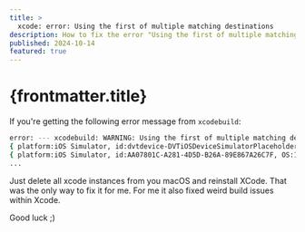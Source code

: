 ```yaml
---
title: >
  xcode: error: Using the first of multiple matching destinations
description: How to fix the error "Using the first of multiple matching destinations"
published: 2024-10-14
featured: true
---
```



# {frontmatter.title}

If you're getting the following error message from `xcodebuild`:

```sh
error: --- xcodebuild: WARNING: Using the first of multiple matching destinations:
{ platform:iOS Simulator, id:dvtdevice-DVTiOSDeviceSimulatorPlaceholder-iphonesimulator:placeholder, name:Any iOS Simulator Device }
{ platform:iOS Simulator, id:AA07801C-A281-4D5D-B26A-89E867A26C7F, OS:18.0, name:iPad (10th generation) }
...
```

Just delete all xcode instances from you macOS and reinstall XCode. That was the only way to fix it for me. For me it also fixed weird build issues within Xcode.

Good luck ;)
